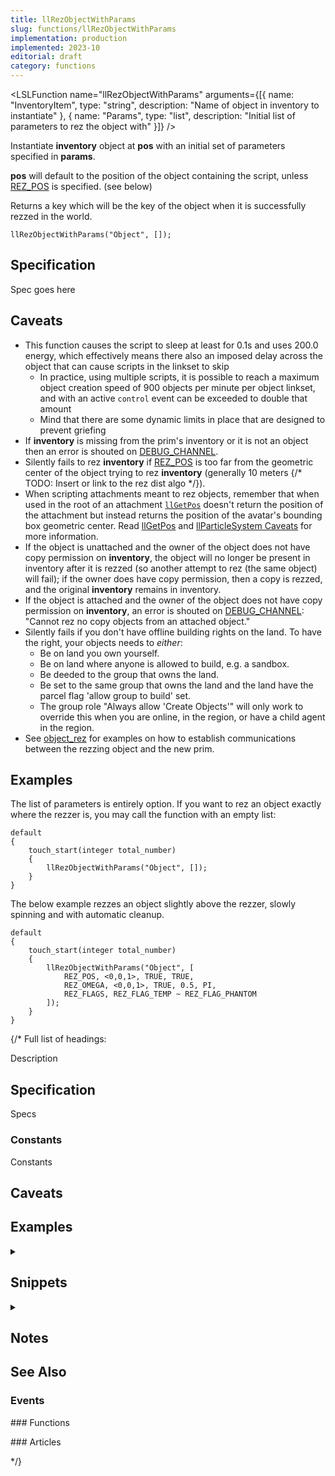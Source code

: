 ```yaml
---
title: llRezObjectWithParams
slug: functions/llRezObjectWithParams
implementation: production
implemented: 2023-10
editorial: draft
category: functions
---
```


<LSLFunction
	name="llRezObjectWithParams"
	arguments={[{
		name: "InventoryItem",
		type: "string",
		description: "Name of object in inventory to instantiate"
	}, {
		name: "Params",
		type: "list",
		description: "Initial list of parameters to rez the object with"
	}]}
/>

Instantiate **inventory** object at **pos** with an initial set of parameters specified in **params**.

**pos** will default to the position of the object containing the script, unless [REZ_POS](/constants/REZ_POS) is specified. (see below)

Returns a key which will be the key of the object when it is successfully rezzed in the world.

```lsl
llRezObjectWithParams("Object", []);
```

## Specification

Spec goes here

## Caveats

* This function causes the script to sleep at least for 0.1s and uses 200.0 energy, which effectively means there also an imposed delay across the object that can cause scripts in the linkset to skip
	* In practice, using multiple scripts, it is possible to reach a maximum object creation speed of 900 objects per minute per object linkset, and with an active `control` event can be exceeded to double that amount
	* Mind that there are some dynamic limits in place that are designed to prevent griefing
* If **inventory** is missing from the prim's inventory or it is not an object then an error is shouted on [DEBUG_CHANNEL](/constants/DEBUG_CHANNEL).
* Silently fails to rez **inventory** if [REZ_POS](/constants/REZ_POS) is too far from the geometric center of the object trying to rez **inventory** (generally 10 meters {/* TODO: Insert or link to the rez dist algo */}).
* When scripting attachments meant to rez objects, remember that when used in the root of an attachment <code>[llGetPos](/functions/llGetPos)</code> doesn't return the position of the attachment but instead returns the position of the avatar's bounding box geometric center. Read [llGetPos](/functions/llGetPos) and [llParticleSystem Caveats](/functions/llParticleSystem) for more information.
* If the object is unattached and the owner of the object does not have copy permission on **inventory**, the object will no longer be present in inventory after it is rezzed (so another attempt to rez (the same object) will fail); if the owner does have copy permission, then a copy is rezzed, and the original **inventory** remains in inventory.
* If the object is attached and the owner of the object does not have copy permission on **inventory**, an error is shouted on [DEBUG_CHANNEL](/constants/DEBUG_CHANNEL): "Cannot rez no copy objects from an attached object."
* Silently fails if you don't have offline building rights on the land. To have the right, your objects needs to *either*: 
	* Be on land you own yourself.
	* Be on land where anyone is allowed to build, e.g. a sandbox. 
	* Be deeded to the group that owns the land.
	* Be set to the same group that owns the land and the land have the parcel flag 'allow group to build' set.
	* The group role "Always allow 'Create Objects'" will only work to override this when you are online, in the region, or have a child agent in the region.
* See [object_rez](/events/object_rez) for examples on how to establish communications between the rezzing object and the new prim.


## Examples

The list of parameters is entirely option. If you want to rez an object exactly where the rezzer is, you may call the function with an empty list:

```lsl
default
{
	touch_start(integer total_number)
	{
		llRezObjectWithParams("Object", []);
	}
}
```

The below example rezzes an object slightly above the rezzer, slowly spinning and with automatic cleanup.

```lsl
default
{
	touch_start(integer total_number)
	{
		llRezObjectWithParams("Object", [
			REZ_POS, <0,0,1>, TRUE, TRUE,
			REZ_OMEGA, <0,0,1>, TRUE, 0.5, PI,
			REZ_FLAGS, REZ_FLAG_TEMP ~ REZ_FLAG_PHANTOM
		]);
	}
}
```





{/* Full list of headings:

Description

## Specification

Specs

### Constants

Constants

## Caveats

## Examples

<details>
	<summary></summary>
	
	<Code lang="lsl">
		// Full Example LSL Script
	</Code>
</details>

## Snippets

<details>
	<summary></summary>
	
	<Code lang="lsl">
		// Small snippet
	</Code>
</details>

## Notes

## See Also

### Events

### Functions

### Articles

*/}